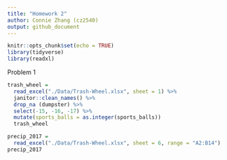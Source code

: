 ```yaml
---
title: "Homework 2"
author: Connie Zhang (cz2540)
output: github_document
---
```


```r
knitr::opts_chunk$set(echo = TRUE)
library(tidyverse)
library(readxl)
```

Problem 1
```r
trash_wheel = 
  read_excel("./Data/Trash-Wheel.xlsx", sheet = 1) %>%
  janitor::clean_names() %>%
  drop_na (dumpster) %>%
  select(-15, -16, -17) %>%
  mutate(sports_balls = as.integer(sports_balls))
  trash_wheel
```

```r
precip_2017 =
  read_excel("./Data/Trash-Wheel.xlsx", sheet = 6, range = "A2:B14") 
precip_2017
```